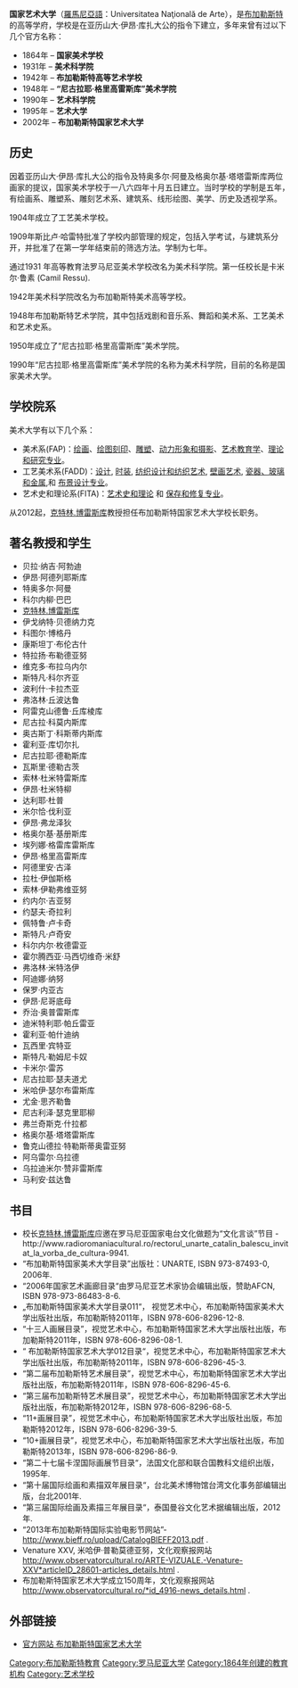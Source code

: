 {{multiple issues|
{{copyedit|time=2014-12-20T16:01:59+00:00}}
{{prose|time=2014-12-20T16:01:59+00:00}}
{{refimprove|time=2014-12-20T16:01:59+00:00}}
{{roughtranslation|time=2014-12-20T16:01:59+00:00}}
}}
'''国家艺术大学'''（[[羅馬尼亞語|羅馬尼亞語]]：Universitatea Naţională de Arte），是[[布加勒斯特|布加勒斯特]]的高等学府，学校是在亚历山大·伊昂·库扎大公的指令下建立，多年来曾有过以下几个官方名称：
* 1864年 – '''国家美术学校'''
* 1931年 – '''美术科学院'''
* 1942年 – '''布加勒斯特高等艺术学校'''
* 1948年 – '''“尼古拉耶·格里高雷斯库”美术学院'''
* 1990年 – '''艺术科学院'''
* 1995年 – '''艺术大学'''
* 2002年 – '''布加勒斯特国家艺术大学'''
 
== 历史 ==
因着亚历山大·伊昂·库扎大公的指令及特奥多尔·阿曼及格奥尔基·塔塔雷斯库两位画家的提议，国家美术学校于一八六四年十月五日建立。当时学校的学制是五年，有绘画系、雕塑系、雕刻艺术系、建筑系、线形绘图、美学、历史及透视学系。

1904年成立了工艺美术学校。

1909年斯比卢·哈雷特批准了学校内部管理的规定，包括入学考试，与建筑系分开，并批准了在第一学年结束前的筛选方法。学制为七年。

通过1931 年高等教育法罗马尼亚美术学校改名为美术科学院。第一任校长是卡米尔·鲁素 (Camil Ressu).
 
1942年美术科学院改名为布加勒斯特美术高等学校。

1948年布加勒斯特艺术学院，其中包括戏剧和音乐系、舞蹈和美术系、工艺美术和艺术史系。

1950年成立了“尼古拉耶·格里高雷斯库”美术学院。
 
1990年“尼古拉耶·格里高雷斯库”美术学院的名称为美术科学院，目前的名称是国家美术大学。

== 学校院系 ==
美术大学有以下几个系：
* 美术系(FAP)：[https://web.archive.org/web/20140607010418/http://www.unarte.org/national-university-of-arts-bucharest-departments-presentation.php?id=1 绘画]、[https://web.archive.org/web/20140606224602/http://www.unarte.org/national-university-of-arts-bucharest-departments-presentation.php?id=2 绘图刻印]、[https://web.archive.org/web/20140607010558/http://www.unarte.org/national-university-of-arts-bucharest-departments-presentation.php?id=3 雕塑]、[https://web.archive.org/web/20140607010434/http://www.unarte.org/national-university-of-arts-bucharest-departments-presentation.php?id=4 动力形象和摄影]、[https://web.archive.org/web/20140607002730/http://www.unarte.org/national-university-of-arts-bucharest-departments-presentation.php?id=5 艺术教育学]、[https://web.archive.org/web/20140607010542/http://www.unarte.org/national-university-of-arts-bucharest-departments-presentation.php?id=6  理论和研究专业]。
* 工艺美术系(FADD)：[https://web.archive.org/web/20140606230236/http://www.unarte.org/national-university-of-arts-bucharest-departments-presentation.php?id=7 设计], [https://web.archive.org/web/20140606231918/http://www.unarte.org/national-university-of-arts-bucharest-departments-presentation.php?id=8 时装], [https://web.archive.org/web/20140607010003/http://www.unarte.org/national-university-of-arts-bucharest-departments-presentation.php?id=10 纺织设计和纺织艺术], [https://web.archive.org/web/20141029222813/http://www.unarte.org/national-university-of-arts-bucharest-departments-presentation.php?id=9 壁画艺术], [https://web.archive.org/web/20140607005049/http://www.unarte.org/national-university-of-arts-bucharest-departments-presentation.php?id=11 瓷器、玻璃和金属],和 [https://web.archive.org/web/20140607010808/http://www.unarte.org/national-university-of-arts-bucharest-departments-presentation.php?id=12 布景设计专业]。
* 艺术史和理论系(FITA)：[https://web.archive.org/web/20140606201954/http://www.unarte.org/national-university-of-arts-bucharest-departments-presentation.php?id=13 艺术史和理论] 和  [https://web.archive.org/web/20141029220618/http://www.unarte.org/national-university-of-arts-bucharest-departments-presentation.php?id=14 保存和修复专业]。


从2012起，[[克特林.博雷斯库|克特林.博雷斯库]]教授担任布加勒斯特国家艺术大学校长职务。

== 著名教授和学生 ==
* 贝拉·纳吉·阿勃迪
* 伊昂·阿德列耶斯库  
* 特奥多尔·阿曼
* 科尔内柳·巴巴
* [[克特林.博雷斯库|克特林.博雷斯库]]
* 伊戈纳特·贝德纳力克
* 科图尔·博格丹
* 康斯坦丁·布伦古什
* 特拉扬·布勒德亚努
* 维克多·布拉乌内尔
* 斯特凡·科尔齐亚
* 波利什·卡拉杰亚
* 弗洛林·丘波达鲁
* 阿雷克山德鲁·丘库棱库  
* 尼古拉·科莫内斯库  
* 奥古斯丁·科斯蒂内斯库
* 霍利亚·库切尔扎 
* 尼古拉耶·德勒斯库
* 瓦斯里·德勒古茨  
* 索林·杜米特雷斯库
* 伊昂·杜米特柳
* 达利耶·杜普 
* 米尔恰·伐利亚
* 伊昂·弗龙泽狄
* 格奥尔基·基册斯库
* 埃列娜·格雷库雷斯库
* 伊昂·格里高雷斯库  
* 阿德里安·古泽 
* 拉杜·伊伽斯格 
* 索林·伊勒弗维亚努
* 约内尔·吉亚努 
* 约瑟夫·奇拉利   
* 佩特鲁·卢卡奇
* 斯特凡·卢奇安 
* 科尔内尔·枚德雷亚
* 霍尔腾西亚·马西切维奇·米舒
* 弗洛林·米特洛伊  
* 阿迪娜·纳努 
* 保罗·内亚古 
* 伊昂·尼哥底母
* 乔治·奥普雷斯库
* 迪米特利耶·帕丘雷亚
* 霍利亚·帕什迪纳 
* 瓦西里·宾特亚 
* 斯特凡·勒姆尼卡奴
* 卡米尔·雷苏   
* 尼古拉耶·瑟夫道尤
* 米哈伊·瑟尔布雷斯库
* 尤金·思齐勒鲁   
* 尼古利泽·瑟克里耶柳 
* 弗兰奇斯克·什拉都 
* 格奥尔基·塔塔雷斯库
* 鲁克山德拉·特勒斯蒂奥雷亚努
* 阿乌雷尔·乌拉德
* 乌拉迪米尔·赞非雷斯库 
* 马利安·兹达鲁

==书目==
* 校长[[克特林.博雷斯库|克特林.博雷斯库]]应邀在罗马尼亚国家电台文化做题为“文化言谈”节目 -http://www.radioromaniacultural.ro/rectorul_unarte_catalin_balescu_invitat_la_vorba_de_cultura-9941.
* “布加勒斯特国家美术大学目录”出版社：UNARTE, ISBN 973-87493-0, 2006年.
* “2006年国家艺术画廊目录“由罗马尼亚艺术家协会编辑出版，赞助AFCN, ISBN 978-973-86483-8-6.
*  „布加勒斯特国家美术大学目录011“， 视觉艺术中心，布加勒斯特国家美术大学出版社出版，布加勒斯特2011年，ISBN 978-606-8296-12-8.
* “十三人画展目录”，视觉艺术中心，布加勒斯特国家艺术大学出版社出版，布加勒斯特2011年，ISBN 978-606-8296-08-1.
* “ 布加勒斯特国家艺术大学012目录“，视觉艺术中心，布加勒斯特国家艺术大学出版社出版，布加勒斯特2011年，ISBN 978-606-8296-45-3.
* “第二届布加勒斯特艺术展目录”，视觉艺术中心，布加勒斯特国家艺术大学出版社出版，布加勒斯特2011年，ISBN 978-606-8296-45-6.
* “第三届布加勒斯特艺术展目录”，视觉艺术中心，布加勒斯特国家艺术大学出版社出版，布加勒斯特2012年，ISBN 978-606-8296-68-5.
* “11+画展目录”，视觉艺术中心，布加勒斯特国家艺术大学出版社出版，布加勒斯特2012年，ISBN 978-606-8296-39-5.
* “10+画展目录”，视觉艺术中心，布加勒斯特国家艺术大学出版社出版，布加勒斯特2013年，ISBN 978-606-8296-86-9.
* “第二十七届卡涅国际画展节目录“，法国文化部和联合国教科文组织出版，1995年.
* “第十届国际绘画和素描双年展目录“，台北美术博物馆台湾文化事务部编辑出版，台北2001年.
* “第三届国际绘画及素描三年展目录“，泰国曼谷文化艺术据编辑出版，2012年.
* “2013年布加勒斯特国际实验电影节网站”- http://www.bieff.ro/upload/CatalogBIEFF2013.pdf {{Wayback|url=http://www.bieff.ro/upload/CatalogBIEFF2013.pdf |date=20180729040939 }}.
*  Venature XXV, 米哈伊·普勒莫德亚努，文化观察报网站  http://www.observatorcultural.ro/ARTE-VIZUALE.-Venature-XXV*articleID_28601-articles_details.html {{Wayback|url=http://www.observatorcultural.ro/ARTE-VIZUALE.-Venature-XXV*articleID_28601-articles_details.html |date=20151009075429 }}.
*  布加勒斯特国家艺术大学成立150周年，文化观察报网站 http://www.observatorcultural.ro/*id_4916-news_details.html {{Wayback|url=http://www.observatorcultural.ro/*id_4916-news_details.html |date=20150924054726 }}.

== 外部链接==
* [http://www.unarte.org/ 官方网站 布加勒斯特国家艺术大学] {{Wayback|url=http://www.unarte.org/ |date=20201024002835 }}

{{罗马尼亚大学}}
{{Authority control}}
[[Category:布加勒斯特教育|Category:布加勒斯特教育]]
[[Category:罗马尼亚大学|Category:罗马尼亚大学]]
[[Category:1864年创建的教育机构|Category:1864年创建的教育机构]]
[[Category:艺术学校|Category:艺术学校]]